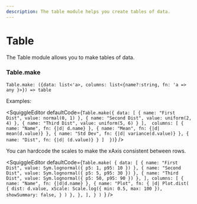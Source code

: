 ```yaml
---
description: The table module helps you create tables of data.
---
```



# Table

The Table module allows you to make tables of data.

### Table.make

```
Table.make: ({data: list<'a>, columns: list<{name?:string, fn: 'a => any }>}) => table
```

Examples:

<SquiggleEditor
  defaultCode={`Table.make({
    data: [
        { name: "First Dist", value: normal(0, 1) },
        { name: "Second Dist", value: uniform(2, 4) },
        { name: "Third Dist", value: uniform(5, 6) }
    ], 
    columns: [
        { name: "Name", fn: {|d| d.name} },
        { name: "Mean", fn: {|d| mean(d.value)} },
        { name: "Std Dev", fn: {|d| variance(d.value)} },
        { name: "Dist", fn: {|d| (d.value)} }
    ] 
})`}
/>

You can hardcode the scales to make the xAxis consistent between rows.

<SquiggleEditor
  defaultCode={`Table.make(
  {
    data: [
      { name: "First Dist", value: Sym.lognormal({ p5: 1, p95: 10 }) },
      { name: "Second Dist", value: Sym.lognormal({ p5: 5, p95: 30 }) },
      { name: "Third Dist", value: Sym.lognormal({ p5: 50, p95: 90 }) },
    ],
    columns: [
      { name: "Name", fn: {|d|d.name} },
      {
        name: "Plot",
        fn: {
          |d|
          Plot.dist(
          {
            dist: d.value,
            xScale: Scale.log({ min: 0.5, max: 100 }),
            showSummary: false,
          }
        )
        },
      },
    ],
  }
)
`}
/>
